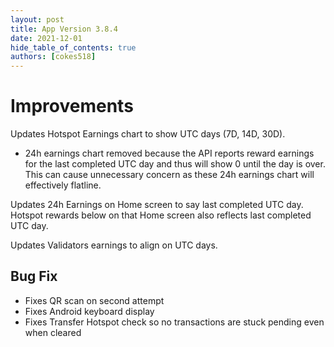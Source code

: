 ```yaml
---
layout: post
title: App Version 3.8.4
date: 2021-12-01
hide_table_of_contents: true
authors: [cokes518]
---
```


# Improvements

Updates Hotspot Earnings chart to show UTC days (7D, 14D, 30D).

<!--truncate-->

- 24h earnings chart removed because the API reports reward earnings for the last completed UTC day
  and thus will show 0 until the day is over. This can cause unnecessary concern as these 24h
  earnings chart will effectively flatline.

Updates 24h Earnings on Home screen to say last completed UTC day. Hotspot rewards below on that
Home screen also reflects last completed UTC day.

Updates Validators earnings to align on UTC days.

## Bug Fix

- Fixes QR scan on second attempt
- Fixes Android keyboard display
- Fixes Transfer Hotspot check so no transactions are stuck pending even when cleared
